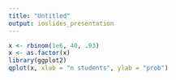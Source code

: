 ```yaml
---
title: "Untitled"
output: ioslides_presentation
---
```


```r
x <- rbinom(1e6, 40, .93)
x <- as.factor(x)
library(ggplot2)
qplot(x, xlab = "n students", ylab = "prob")
```

